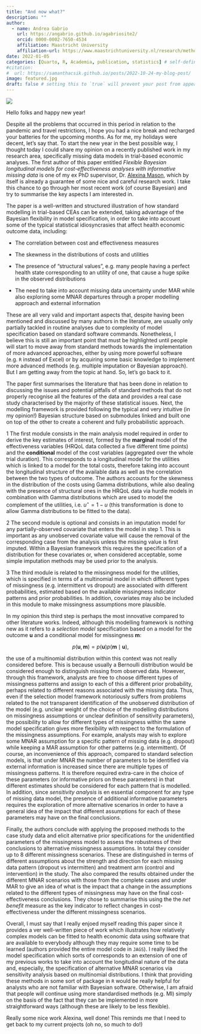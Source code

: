 ```yaml
---
title: "And now what?"
description: ""
author:
  - name: Andrea Gabrio
    url: https://angabrio.github.io/agabriosite2/
    orcid: 0000-0002-7650-4534
    affiliation: Maastricht University
    affiliation-url: https://www.maastrichtuniversity.nl/research/methodology-and-statistics
date: 2022-01-05
categories: [Quarto, R, Academia, publication, statistics] # self-defined categories
#citation: 
#  url: https://samanthacsik.github.io/posts/2022-10-24-my-blog-post/ 
image: featured.jpg
draft: false # setting this to `true` will prevent your post from appearing on your listing page until you're ready!
---
```


![](featured.jpg){fig-align="center"}

Hello folks and happy new year! 

Despite all the problems that occurred in this period in relation to the pandemic and travel restrictions, I hope you had a nice break and recharged your batteries for the upcoming months. As for me, my holidays were decent, let's say that. To start the new year in the best possible way, I thought today I could share my opinion on a recently published work in my research area, specifically missing data models in trial-based economic analyses. The first author of this paper entitled *Flexible Bayesian longitudinal models for cost-effectiveness analyses with informative missing data* is one of my ex PhD supervisor, Dr. [Alexina Mason](https://www.lshtm.ac.uk/aboutus/people/mason.alexina), which by itself is already a guarantee of some nice and careful research work. I take this chance to go through her most recent work (of course Bayesian) and try to summarise the key aspects I am interested in. 

The paper is a well-written and structured illustration of how standard modelling in trial-based CEAs can be extended, taking advantage of the Bayesian flexibility in model specification, in order to take into account some of the typical statistical idiosyncrasies that affect health economic outcome data, including:

  - The correlation between cost and effectiveness measures
  
  - The skewness in the distributions of costs and utilities
  
  - The presence of "structural values", e.g. many people having a perfect health state corresponding to an utility of one, that cause a huge spike in the observed distributions
  
  - The need to take into account missing data uncertainty under MAR while also exploring some MNAR departures through a proper modelling approach and external information
  
These are all very valid and important aspects that, despite having been mentioned and discussed by many authors in the literature, are usually only partially tackled in routine analyses due to complexity of model specification based on standard software commands. Nonetheless, I believe this is still an important point that must be highlighted until people will start to move away from standard methods towards the implementation of more advanced approaches, either by using more powerful software (e.g. `R` instead of Excel) or by acquiring some basic knowledge to implement more advanced methods (e.g. multiple imputation or Bayesian approach). But I am getting away from the topic at hand. So, let's go back to it.

The paper first summarises the literature that has been done in relation to discussing the issues and potential pitfalls of standard methods that do not properly recognise all the features of the data and provides a real case study characterised by the majority of these statistical issues. Next, the modelling framework is provided following the typical and very intuitive (in my opinion!) Bayesian structure based on submodules linked and built one on top of the other to create a coherent and fully probabilistic approach.

  1   The first module consists in the main analysis model required in order to derive the key estimates of interest, formed by the **marginal** model of the effectiveness variables (HRQoL data collected a five different time points) and the **conditional** model of the cost variables (aggregated over the whole trial duration). This corresponds to a longitudinal model for the utilities which is linked to a model for the total costs, therefore taking into account the longitudinal structure of the available data as well as the correlation between the two types of outcome. The authors accounts for the skewness in the distribution of the costs using Gamma distributions, while also dealing with the presence of structural ones in the HRQoL data via hurdle models in combination with Gamma distributions which are used to model the complement of the utilities, i.e. $u^\star=1-u$ (this transformation is done to allow Gamma distributions to be fitted to the data).
  
  2   The second module is optional and consists in an imputation model for any partially-observed covariate that enters the model in step 1. This is important as any unobserved covariate value will cause the removal of the corresponding case from the analysis unless the missing value is first imputed. Within a Bayesian framework this requires the specification of a distribution for these covariates or, when considered acceptable, some simple imputation methods may be used prior to the analysis.

  3   The third module is related to the missingness model for the utilities, which is specified in terms of a multinomial model in which different types of missingness (e.g. intermittent vs dropout) are associated with different probabilities, estimated based on the available missingness indicator patterns and prior probabilities. In addition, covariates may also be included in this module to make missingness assumptions more plausible.
  
In my opinion this third step is perhaps the most innovative compared to other literature works. Indeed, although this modelling framework is nothing new as it refers to a *selection model* specification based on a model for the outcome $\boldsymbol u$ and a conditional model for missingness $\boldsymbol m$:

$$
p(\boldsymbol u,\boldsymbol m) = p(\boldsymbol u)p(\boldsymbol m \mid \boldsymbol u), 
$$

the use of a multinomial distribution within this context was not really considered before. This is because usually a Bernoulli distribution would be considered enough to distinguish missing from observed data. However, through this framework, analysts are free to choose different types of missingness patterns and assign to each of this a different prior probability, perhaps related to different reasons associated with the missing data. Thus, even if the selection model framework notoriously suffers from problems related to the not transparent identification of the unobserved distribution of the model (e.g. unclear weight of the choice of the modelling distributions on missingness assumptions or unclear definition of sensitivity parameters), the possibility to allow for different types of missingness within the same model specification gives more flexibility with respect to the formulation of the missingness assumptions. For example, analysts may wish to explore some MNAR assumption for a specific pattern of missing data (e.g. dropout) while keeping a MAR assumption for other patterns (e.g. intermittent). Of course, an inconvenience of this approach, compared to standard selection models, is that under MNAR the number of parameters to be identified via external information is increased since there are multiple types of missingness patterns. It is therefore required extra-care in the choice of these parameters (or informative priors on these parameters) in that different estimates should be considered for each pattern that is modelled. In addition, since *sensitivity analysis* is en essential component for any type of missing data model, the presence of additional informative parameters requires the exploration of more alternative scenarios in order to have a general idea of the impact that different assumptions for each of these parameters may have on the final conclusions. 

Finally, the authors conclude with applying the proposed methods to the case study data and elicit alternative prior specifications for the unidentified parameters of the missingness model to assess the robustness of their conclusions to alternative missingness assumptions. In total they consider up to $8$ different missingness scenarios. These are distinguished in terms of different assumptions about the strength and direction for each missing data pattern (dropout vs intermitten) and treatment arm (control and intervention) in the study. The also compared the results obtained under the different MNAR scenarios with those from the complete cases and under MAR to give an idea of what is the impact that a change in the assumptions related to the different types of missingness may have on the final cost-effectiveness conclusions. They chose to summarise this using the the *net benefit* measure as the key indicator to reflect changes in cost-effectiveness under the different missingness scenarios.

Overall, I must say that I really enjoed myself reading this paper since it provides a ver well-written piece of work which illustrates how relatively complex models can be fitted to health economic data using software that are available to everybody although they may require some time to be learned (authors provided the entire model code in `JAGS`). I really liked the model specification which sorts of corresponds to an extension of one of my previous works to take into account the longitudinal nature of the data and, especially, the specification of alternative MNAR scenarios via sensitivity analysis based on multinomial distributions. I think that providing these methods in some sort of package in `R` would be really helpful for analysts who are not familiar with Bayesian software. Otherwise, I am afraid that people will continue using more standardised methods (e.g. MI) simply on the basis of the fact that they can be implemented in more straightforward ways (although these are likely to be less flexible).

Really some nice work Alexina, well done! This reminds me that I need to get back to my current projects (oh no, so much to do!) 
